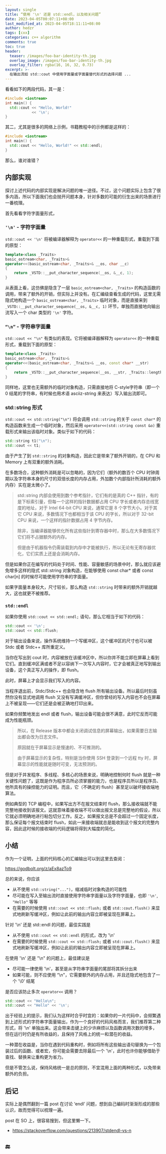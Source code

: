 ```yaml
---
layout: single
title: “使用 '\n' 还是 std::endl，以及相关问题”
date: 2023-04-05T00:07:11+08:00
last_modified_at: 2023-04-05T18:11:11+08:00
author: hedzr
tags: [cxx]
categories: c++ algorithm
comments: true
toc: true
header:
  teaser: /images/foo-bar-identity-th.jpg
  overlay_image: /images/foo-bar-identity-th.jpg
  overlay_filter: rgba(16, 16, 32, 0.73)
excerpt: >-
  在输出流如 std::cout 中使用字面量或字面量替代形式的选择问题 ...
---
```


看看如下的两段代码，其一是：

```cpp
#include <iostream>
int main() {
  std::cout << "Hello, World!"
            << '\n';
}
```

其二，尤其是很多的网络上示例，书籍教程中的示例都是这样的：

```cpp
#include <iostream>
int main() {
  std::cout << "Hello, World!" << std::endl;
}
```

那么，谁对谁错？

## 内部实现

探讨上述代码的内部实现是解决问题的唯一途径。不过，这个问题实际上包含了很多内涵，所以下面我们也会抛开问题本身，针对多数的可能的衍生出来的场景进行一番梳理。

首先看看字符字面量形式，

### `'\n'` - 字符字面量

`std::cout << '\n'` 将被编译器解释为 `operator<<` 的一种重载形式，重载到下面的原型：

```cpp
template<class _Traits>
basic_ostream<char, _Traits>&
operator<<(basic_ostream<char, _Traits>& __os, char __c)
{
    return _VSTD::__put_character_sequence(__os, &__c, 1);
}
```

从表面上看，这仿佛是隐含了一层 `basic_ostream<char, _Traits>` 的构造函数的调用，带来了额外的开销，但实际上并没有。在汇编级查看生成的代码，这里无需隐式地构造一个 `basic_ostream<char, _Traits>` 临时对象，而是直接来到 `_VSTD::__put_character_sequence(__os, &__c, 1)` 环节，单独而直接地向输出流写入一个 char 类型的 `'\n'` 字符。

### `“\n”` - 字符串字面量

`std::cout << "\n"` 有类似的表现。它将被编译器解释为 `operator<<` 的一种重载形式，重载到下面的原型：

```cpp
template<class _Traits>
basic_ostream<char, _Traits>&
operator<<(basic_ostream<char, _Traits>& __os, const char* __str)
{
    return _VSTD::__put_character_sequence(__os, __str, _Traits::length(__str));
}
```

同样地，这里也无需额外的临时对象构造，只需直接地将 C-style字符串（即一个 0 结尾的字符串，有时候也用术语 asciiz-string 来表达）写入输出流即可。

### std::string 形式

`std::cout << std::string("\n")` 将会调用 `std::string` 的关于 `const char*` 的构造函数来生成一个临时对象，然后采用 `operator<<(std::string const &o)` 重载形式来输出该临时对象。类似于如下的代码：

```cpp
std::string t1("\n");
std::cout << t1;
```

由于产生了到 `std::string` 的对象构造，因此它是带来了额外开销的，在 CPU 和 Memory 上有双重的额外消耗。

在多数场合，这种额外消耗是可以忽略的，因为它们（额外的数百个 CPU 时钟周期以及字符串本身的尺寸的双倍长度的内存占用，外加数个内部指针所消耗的额外内存）实在是太微小了。

> std::string 内部会使用到数个参考指针，它们有的是真的 C++ 指针，有的是下标索引量，但每一个这样的指针数据都占用 CPU 字长或者内存总线宽度的地址，对于 Intel 64-bit CPU 来说，通常它是 8 个字节大小。对于其它 CPU 来说，多数情况下也都相当于该 CPU 的字长，所以对于 32-bit CPU 来说，一个这样的指针数据占用 4 字节内存。
>
> 除非，当编译器能够优化所有这些指针到寄存器中时，那么在大多数情况下它们将不占据额外的内存。
>
> 但是由于机器指令仍需装载到内存中才能被执行，所以无论有无寄存器优化，它们实质上还是会消耗内存。

但是如果你正在编写的代码处于时间、性能、容量敏感的场景中时，那么就应该避免增多这样的隐式 std::string 对象构造，在能够使用 const char\* 或者 const char[n] 的时候尽可能使用字符串的字面量。

如果字面量本身较大，尺寸较长，那么构造 `std::string` 时带来的额外开销就越大，这也就更不被推荐。

### `std::endl`

如果你使用 `std::cout << std::endl;` 语句，那么它相当于如下的代码：

```cpp
std::cout << '\n';
std::cout << std::flush;
```

对于输出设备来说，操作系统维持一个写缓冲区，这个缓冲区的尺寸也可以被 Stdc 或者 Stdc++ 库所重定义。

当你在写出到 cout 时，内容被放在该缓冲区中，所以你并不能立即在屏幕上看到它们。直到缓冲区满或者不足以容纳下一次写入内容时，它才会被真正地写到输出设备，这个真正写入的操作，即 flush。

此时，屏幕上才会显示我们写入的内容。

当程序退出前，Stdc/Stdc++ 也会隐含地 flush 所有输出设备。所以最后时刻虽然你没有显式地调用 flush 又没有写满缓冲区，但你曾经的写入内容也不会在屏幕上不被呈现——它们还是会被正确地打印出来。

如果你频繁地发出 endl 或者 flush，输出设备可能会很不满意，此时它反而可能成为性能瓶颈。

> 所以，在 Release 版本中都会关闭调试信息的屏幕输出，如果需要日志输出都会改为日志文件。
>
> 原因就在于屏幕显示是慢速的、不可推测的。
>
> 由于屏幕显示的复杂性，特别是当你使用 SSH 登录到一个远程 tty 时，屏幕显示的性能就是随时可变，无法预测的。

但是对于并发程序、多线程、多核心的场景来说，明确地控制何时 flush 就是一种关键性问题了，这既是作为程序员所必须掌握的能力，也是程序员所以是程序员、他所具有的操控能力的证明。而且，它（不确定的 flush）甚至足以破坏接收端地算法。

例如典型的 TCP 编程中，如果写出方不在报文结束时 flush，那么接收端就不能完整地接收到该报文。这就意味着接收端不可以做出报文总是完整地的假设，所以它就必须明确地进行粘包切分工作。反之，如果报文总是不会超过一个固定长度，那么保证每个报文结束时 flush，如此一来接收端就总是能收到这个报文的完整内容，因此这时候的接收端的代码逻辑将得到大幅度的简化。

## 小结

作为一个证明，上面的代码核心的汇编输出可以到这里去查阅：

https://godbolt.org/z/aEx8azTo9

总的来说，你应该

- 从不使用 `std::string("...")`，缩减临时对象构造的可能性
- 尽可能在写入至输出流时直接使用字符串字面量以及字符字面量，也即 `'\n'`, `"Hello"` 等等
- 在需要的时候使用 `std::cout << std::flush;` 或者 `std::cout.flush()` 来显式地刷新写缓冲区，例如让此前的输出内容立即被呈现在屏幕上。

针对 '\n' 还是 std::endl 的问题，最佳实践是

- 从不使用 `std::cout << std::endl` 的形式，改为 '\n'
- 在需要的时候使用 `std::cout << std::flush;` 或者 `std::cout.flush()` 来显式地刷新写缓冲区，例如让此前的输出内容立即被呈现在屏幕上。

在使用 '\n' 还是 "\n" 的问题上，最佳建议是

- 尽可能一律使用 '\n'，甚至是从字符串字面量的尾部将其拆分出来
- 如果可能，则不应使用 “\n"，它需要额外的内存占用，并且还隐式地包含了一个 '\0' 结尾

是否应该防止多次 `operator<<` 调用？

```cpp
std::cout << "Hello\n";
std::cout << "Hello" << '\n';
```

出于经验上的提示，我们认为这样时合乎时宜的：如果你的一片代码中，会频繁遇到上述形式的字符串字面量输出，作为一个良好的代码风格而言，我们推荐第二种形式，将 '\n' 单独出来。这会带来击键上的少许麻烦以及函数调用次数的增多，但在运行时仍是有所收益的，且保持了风格上的统一和潜在的收益。

一种潜在收益是，当你在遇到代码重构时，例如将所有这些输出语句替换为一个包装过后的函数、或者宏，你可能会需要去除最后一个 '\n'，此时也许你能够借助于查找、替换来让重构更为省力。

但是不管怎么说，保持风格统一是总的原则，不宜混用上面的两种形式，以免带来额外的负担。

## 后记

实际上是偶然翻到一篇 post 在讨论 ‘endl’ 问题，想到自己编码时渐渐形成的那些认识，故而觉得可以梳理一遍。

post 在 SO 上，很容易搜到，但这里懒一下。

- https://stackoverflow.com/questions/213907/stdendl-vs-n

## 🔚
